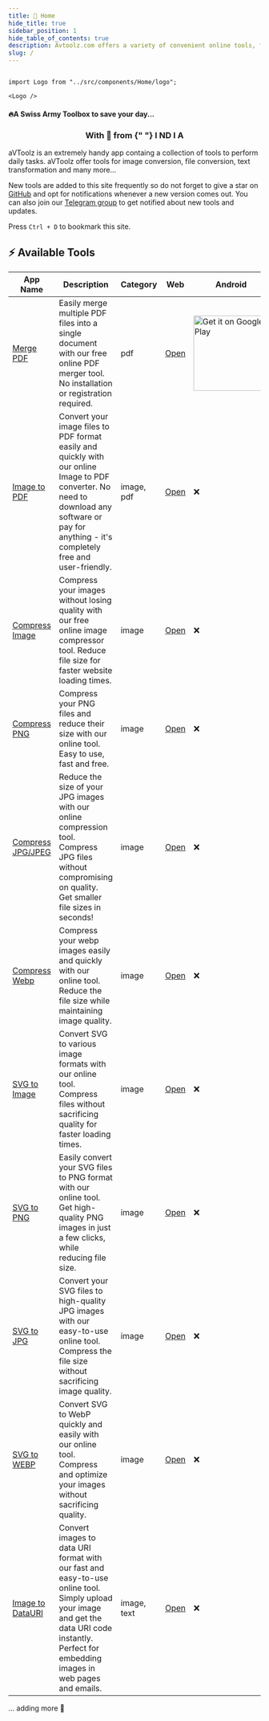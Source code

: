 ```yaml
---
title: 🏡 Home
hide_title: true
sidebar_position: 1
hide_table_of_contents: true
description: Avtoolz.com offers a variety of convenient online tools, from image converters to daily use utilities. Simplify your tasks with our easy-to-use website, designed to streamline your daily workflow. Whether you need to convert images, merge PDFs, or perform other common tasks, Avtoolz.com has got you covered. Try it out today and see how it can help simplify your work.
slug: /
---
```


<head>
  <title>aVToolz</title>
</head>

```mdx-code-block

import Logo from "../src/components/Home/logo";

<Logo />

```

<h4 style={{ textAlign: "center", marginTop: "-1vh" }}>
  🔥A Swiss Army Toolbox to save your day...
</h4>

<center>
  <h3>
    With
    <span className="welcome-beat"> 💖 </span>from<span
      style={{ color: "#f5a524" }}
    >
      {" "}
      I
    </span>
    <span style={{ color: "#f5a524" }}>N</span>D
    <span style={{ color: "#00ff9d" }}>I</span>
    <span style={{ color: "#00ff9d" }}>A</span>
  </h3>
</center>

aVToolz is an extremely handy app containg a collection of tools to perform daily tasks. aVToolz offer tools for image conversion, file conversion, text transformation and many more...

New tools are added to this site frequently so do not forget to give a star on [GitHub](https://avtoolz.com/https://github.com/a0v0/avtoolz) and opt for notifications whenever a new version comes out. You can also join our [Telegram group](https://avtoolz.com/https://t.me/avtoolz) to get notified about new tools and updates.

Press `Ctrl + D` to bookmark this site.

## ⚡️ Available Tools

| App Name                                        | Description                                                                                                                                                                                      | Category    | Web                                 | Android                                                                                                                                                                                                                                                                                                   |
| ----------------------------------------------- | ------------------------------------------------------------------------------------------------------------------------------------------------------------------------------------------------ | ----------- | ----------------------------------- | --------------------------------------------------------------------------------------------------------------------------------------------------------------------------------------------------------------------------------------------------------------------------------------------------------- |
| [Merge PDF](pdf-tools/merge-pdf)                | Easily merge multiple PDF files into a single document with our free online PDF merger tool. No installation or registration required.                                                           | pdf         | [Open](pdf-tools/merge-pdf)         | <a href="https://play.google.com/store/apps/details?id=com.avtoolz.mergepdf&pcampaignid=pcampaignidMKT-Other-global-all-co-prtnr-py-PartBadge-Mar2515-1"><img alt="Get it on Google Play" width="150" src="https://play.google.com/intl/en_us/badges/static/images/badges/en_badge_web_generic.png"/></a> |
| [Image to PDF](pdf-tools/img-to-pdf)            | Convert your image files to PDF format easily and quickly with our online Image to PDF converter. No need to download any software or pay for anything - it's completely free and user-friendly. | image, pdf  | [Open](pdf-tools/img-to-pdf)        | ❌                                                                                                                                                                                                                                                                                                        |
| [Compress Image](image-tools/compress-image)    | Compress your images without losing quality with our free online image compressor tool. Reduce file size for faster website loading times.                                                       | image       | [Open](image-tools/compress-image)  | ❌                                                                                                                                                                                                                                                                                                        |
| [Compress PNG](image-tools/compress-png)        | Compress your PNG files and reduce their size with our online tool. Easy to use, fast and free.                                                                                                  | image       | [Open](image-tools/compress-png)    | ❌                                                                                                                                                                                                                                                                                                        |
| [Compress JPG/JPEG](image-tools/compress-jpg)   | Reduce the size of your JPG images with our online compression tool. Compress JPG files without compromising on quality. Get smaller file sizes in seconds!                                      | image       | [Open](image-tools/compress-jpg)    | ❌                                                                                                                                                                                                                                                                                                        |
| [Compress Webp](image-tools/compress-webp)      | Compress your webp images easily and quickly with our online tool. Reduce the file size while maintaining image quality.                                                                         | image       | [Open](image-tools/compress-webp)   | ❌                                                                                                                                                                                                                                                                                                        |
| [SVG to Image](image-tools/svg-to-img)          | Convert SVG to various image formats with our online tool. Compress files without sacrificing quality for faster loading times.                                                                  | image       | [Open](image-tools/svg-to-img)      | ❌                                                                                                                                                                                                                                                                                                        |
| [SVG to PNG](image-tools/svg-to-png)            | Easily convert your SVG files to PNG format with our online tool. Get high-quality PNG images in just a few clicks, while reducing file size.                                                    | image       | [Open](image-tools/svg-to-png)      | ❌                                                                                                                                                                                                                                                                                                        |
| [SVG to JPG](image-tools/svg-to-jpg)            | Convert your SVG files to high-quality JPG images with our easy-to-use online tool. Compress the file size without sacrificing image quality.                                                    | image       | [Open](image-tools/svg-to-jpg)      | ❌                                                                                                                                                                                                                                                                                                        |
| [SVG to WEBP](image-tools/svg-to-webp)          | Convert SVG to WebP quickly and easily with our online tool. Compress and optimize your images without sacrificing quality.                                                                      | image       | [Open](image-tools/svg-to-webp)     | ❌                                                                                                                                                                                                                                                                                                        |
| [Image to DataURI](image-tools/img-to-data-uri) | Convert images to data URI format with our fast and easy-to-use online tool. Simply upload your image and get the data URI code instantly. Perfect for embedding images in web pages and emails. | image, text | [Open](image-tools/img-to-data-uri) | ❌                                                                                                                                                                                                                                                                                                        |

... adding more 🫡
